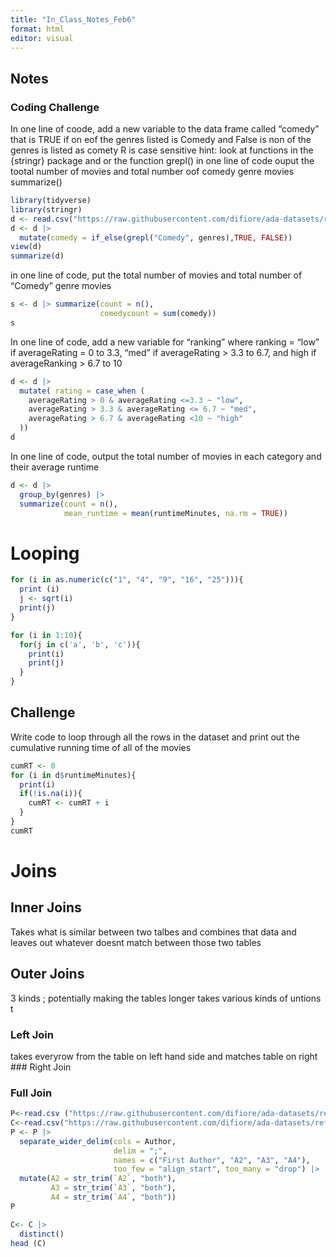 ```yaml
---
title: "In_Class_Notes_Feb6"
format: html
editor: visual
---
```


## Notes

### Coding Challenge

In one line of coode, add a new variable to the data frame called "comedy" that is TRUE if on eof the genres listed is Comedy and False is non of the genres is listed as comety R is case sensitive hint: look at functions in the {stringr} package and or the function grepl() in one line of code ouput the tootal number of movies and total number oof comedy genre movies summarize()

```r
library(tidyverse)
library(stringr)
d <- read.csv("https://raw.githubusercontent.com/difiore/ada-datasets/refs/heads/main/IMDB-movies.csv")
d <- d |>
  mutate(comedy = if_else(grepl("Comedy", genres),TRUE, FALSE))
view(d)
summarize(d)
```

in one line of code, put the total number of movies and total number of "Comedy" genre movies

```r
s <- d |> summarize(count = n(),
                    comedycount = sum(comedy))
s
```

In one line of code, add a new variable for “ranking” where ranking = “low” if averageRating = 0 to 3.3, “med” if averageRating \> 3.3 to 6.7, and high if averageRanking \> 6.7 to 10

```r
d <- d |>
  mutate( rating = case_when (
    averageRating > 0 & averageRating <=3.3 ~ "low",
    averageRating > 3.3 & averageRating <= 6.7 ~ "med",
    averageRating > 6.7 & averageRating <10 ~ "high"
  ))
d
```

In one line of code, output the total number of movies in each category and their average runtime

```r
d <- d |>
  group_by(genres) |>
  summarize(count = n(),
            mean_runtime = mean(runtimeMinutes, na.rm = TRUE))
```

# Looping

```r
for (i in as.numeric(c("1", "4", "9", "16", "25"))){
  print (i)
  j <- sqrt(i)
  print(j)
}
```

```r
for (i in 1:10){
  for(j in c('a', 'b', 'c')){
    print(i)
    print(j)
  }
}
```

## Challenge

Write code to loop through all the rows in the dataset and print out the cumulative running time of all of the movies

```r
cumRT <- 0
for (i in d$runtimeMinutes){
  print(i)
  if(!is.na(i)){
    cumRT <- cumRT + i
  }
}
cumRT
```

# Joins

## Inner Joins
Takes what is similar between two talbes and combines that data and leaves out whatever doesnt match between those two tables

## Outer Joins

3 kinds ; potentially making the tables longer takes various kinds of untions t

### Left Join
takes everyrow from the table on left hand side and matches table on right
### Right Join

### Full Join

```r
P<-read.csv ("https://raw.githubusercontent.com/difiore/ada-datasets/refs/heads/main/papers.csv")
C<-read.csv("https://raw.githubusercontent.com/difiore/ada-datasets/refs/heads/main/creators.csv")
P <- P |>
  separate_wider_delim(cols = Author,
                       delim = ";",
                       names = c("First Author", "A2", "A3", "A4"),
                       too_few = "align_start", too_many = "drop") |>
  mutate(A2 = str_trim(`A2`, "both"),
         A3 = str_trim(`A3`, "both"),
         A4 = str_trim(`A4`, "both"))
P
```

```r
C<- C |>
  distinct()
head (C)
```

